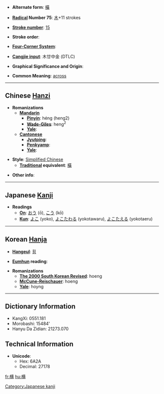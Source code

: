 * '''Alternate form''': [[橫]]

* '''[[Wiktionary:Chinese radical index| Radical]] Number 75''': [[Wiktionary:Chinese radical index 木|木]]+11 strokes

* '''[[Wiktionary:Chinese total strokes index|Stroke number]]''': [[Wiktionary:Chinese total strokes index 15|15]]

* '''Stroke order''': 

* '''[[Wiktionary:Chinese four corner index|Four-Corner System]]''': 

* '''[[Wiktionary:Chinese Cangjie index|Cangjie input]]''': 木廿中金 (DTLC)

* '''Graphical Significance and Origin''': 

* '''Common Meaning''': [[across]]

----

== Chinese [[Hanzi]] ==

* '''Romanizations'''
** '''[[Mandarin]]'''
*** '''[[Pinyin]]''': héng (heng2)
*** '''[[Wade-Giles]]''': heng<sup>2</sup>
*** '''[[Yale]]''': 
** '''[[Cantonese]]'''
*** '''[[Jyutping]]''':
*** '''[[Penkyamp]]''': 
*** '''[[Yale]]''': 

* '''Style''': [[Simplified Chinese]] 
** '''[[Traditional Chinese|Traditional]] equivalent''': [[橫]]

* '''Other info''': 

----

== Japanese [[Kanji]] ==

* '''Readings'''
** '''[[On]]''': [[おう]] (ō), [[こう]] (kō)
** '''[[Kun]]''': [[よこ]] (yoko), [[よこたわる]] (yokotawaru), [[よこたえる]] (yokotaeru)


[[Category:Japanese kanji]]
----

== Korean [[Hanja]] ==

* '''[[Hangeul]]''': [[횡]]

* '''[[Eumhun]] reading''': 

* '''Romanizations'''
** '''[[The 2000 South Korean Revised Romanization|The 2000 South Korean Revised]]''': hoeng
** '''[[McCune-Reischauer]]''': hoeng
** '''[[Yale]]''': hoyng

----

== Dictionary Information ==

* KangXi: 0551.181
* Morobashi: 15484'
* Hanyu Da Zidian: 21273.070

== Technical Information ==

* '''Unicode''':
** Hex: 6A2A
** Decimal: 27178

[[fr:横]]
[[hu:横]]